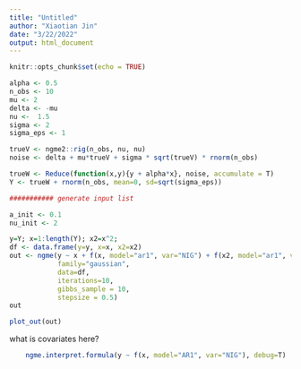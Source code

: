 ```yaml
---
title: "Untitled"
author: "Xiaotian Jin"
date: "3/22/2022"
output: html_document
---
```


```r
knitr::opts_chunk$set(echo = TRUE)
```

```r
alpha <- 0.5
n_obs <- 10
mu <- 2
delta <- -mu
nu <-  1.5
sigma <- 2
sigma_eps <- 1

trueV <- ngme2::rig(n_obs, nu, nu) 
noise <- delta + mu*trueV + sigma * sqrt(trueV) * rnorm(n_obs)

trueW <- Reduce(function(x,y){y + alpha*x}, noise, accumulate = T)
Y <- trueW + rnorm(n_obs, mean=0, sd=sqrt(sigma_eps))

########### generate input list 

a_init <- 0.1
nu_init <- 2
```


```r

y=Y; x=1:length(Y); x2=x^2;
df <- data.frame(y=y, x=x, x2=x2)
out <- ngme(y ~ x + f(x, model="ar1", var="NIG") + f(x2, model="ar1", var="NIG"), 
            family="gaussian", 
            data=df,
            iterations=10,
            gibbs_sample = 10,
            stepsize = 0.5)
out

```

```r
plot_out(out)
```


what is covariates here? 

```r
    ngme.interpret.formula(y ~ f(x, model="AR1", var="NIG"), debug=T)
```

